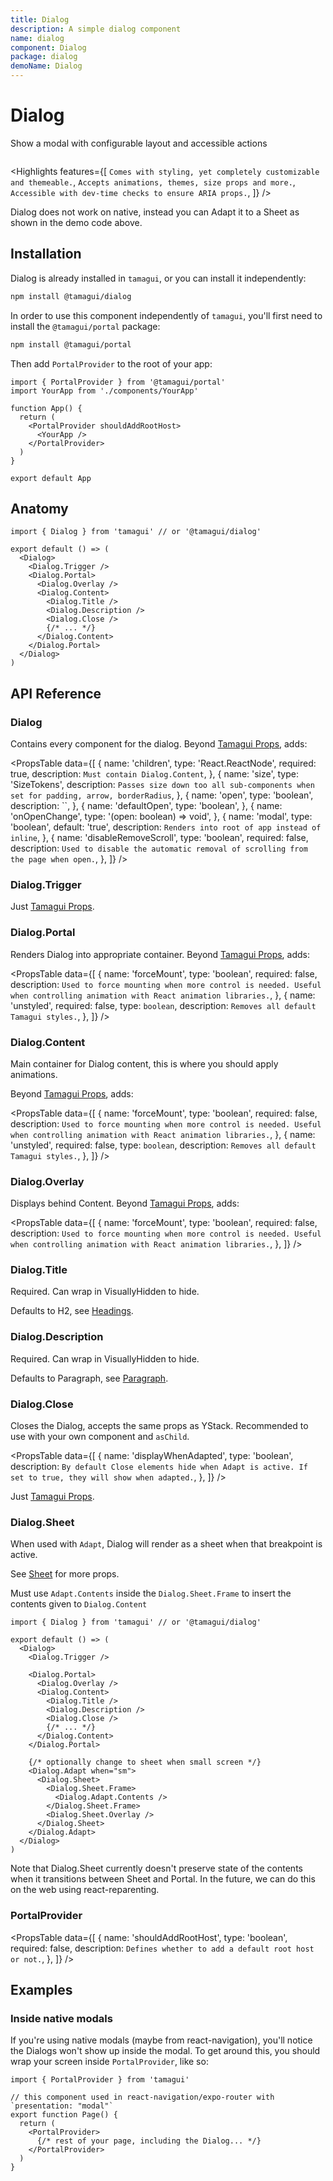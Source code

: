 ```yaml
---
title: Dialog
description: A simple dialog component
name: dialog
component: Dialog
package: dialog
demoName: Dialog
---
```


# Dialog

<Description>Show a modal with configurable layout and accessible actions</Description>

<InstallBanner name="@tamagui/dialog" />

<HeroContainer showAnimationDriverControl>
  <DialogDemo />
</HeroContainer>

```tsx hero template=Dialog

```

<Highlights
  features={[
    `Comes with styling, yet completely customizable and themeable.`,
    `Accepts animations, themes, size props and more.`,
    `Accessible with dev-time checks to ensure ARIA props.`,
  ]}
/>

<Notice>
  Dialog does not work on native, instead you can Adapt it to a Sheet as shown in the demo
  code above.
</Notice>

## Installation

Dialog is already installed in `tamagui`, or you can install it independently:

```bash
npm install @tamagui/dialog
```

In order to use this component independently of `tamagui`, you'll first need to install the `@tamagui/portal` package: 

```bash
npm install @tamagui/portal
```

Then add `PortalProvider` to the root of your app:

```tsx fileName="App.tsx"
import { PortalProvider } from '@tamagui/portal'
import YourApp from './components/YourApp'

function App() {
  return (
    <PortalProvider shouldAddRootHost>
      <YourApp />
    </PortalProvider>
  )
}

export default App
```

## Anatomy

```tsx
import { Dialog } from 'tamagui' // or '@tamagui/dialog'

export default () => (
  <Dialog>
    <Dialog.Trigger />
    <Dialog.Portal>
      <Dialog.Overlay />
      <Dialog.Content>
        <Dialog.Title />
        <Dialog.Description />
        <Dialog.Close />
        {/* ... */}
      </Dialog.Content>
    </Dialog.Portal>
  </Dialog>
)
```

## API Reference

### Dialog

Contains every component for the dialog. Beyond [Tamagui Props](/docs/intro/props), adds:

<PropsTable
  data={[
    {
      name: 'children',
      type: 'React.ReactNode',
      required: true,
      description: `Must contain Dialog.Content`,
    },
    {
      name: 'size',
      type: 'SizeTokens',
      description: `Passes size down too all sub-components when set for padding, arrow, borderRadius`,
    },
    {
      name: 'open',
      type: 'boolean',
      description: ``,
    },
    {
      name: 'defaultOpen',
      type: 'boolean',
    },
    {
      name: 'onOpenChange',
      type: '(open: boolean) => void',
    },
    {
      name: 'modal',
      type: 'boolean',
      default: 'true',
      description: `Renders into root of app instead of inline`,
    },
    {
      name: 'disableRemoveScroll',
      type: 'boolean',
      required: false,
      description: `Used to disable the automatic removal of scrolling from the page when open.`,
    },
  ]}
/>

### Dialog.Trigger

Just [Tamagui Props](/docs/intro/props).

### Dialog.Portal

Renders Dialog into appropriate container. Beyond [Tamagui Props](/docs/intro/props), adds:

<PropsTable
  data={[
    {
      name: 'forceMount',
      type: 'boolean',
      required: false,
      description: `Used to force mounting when more control is needed. Useful when controlling animation with React animation libraries.`,
    },
    {
      name: 'unstyled',
      required: false,
      type: `boolean`,
      description: `Removes all default Tamagui styles.`,
    },
  ]}
/>

### Dialog.Content

Main container for Dialog content, this is where you should apply animations.

Beyond [Tamagui Props](/docs/intro/props), adds:

<PropsTable
  data={[
    {
      name: 'forceMount',
      type: 'boolean',
      required: false,
      description: `Used to force mounting when more control is needed. Useful when controlling animation with React animation libraries.`,
    },
    {
      name: 'unstyled',
      required: false,
      type: `boolean`,
      description: `Removes all default Tamagui styles.`,
    },
  ]}
/>

### Dialog.Overlay

Displays behind Content. Beyond [Tamagui Props](/docs/intro/props), adds:

<PropsTable
  data={[
    {
      name: 'forceMount',
      type: 'boolean',
      required: false,
      description: `Used to force mounting when more control is needed. Useful when controlling animation with React animation libraries.`,
    },
  ]}
/>

### Dialog.Title

Required. Can wrap in VisuallyHidden to hide.

Defaults to H2, see [Headings](/docs/components/headings).

### Dialog.Description

Required. Can wrap in VisuallyHidden to hide.

Defaults to Paragraph, see [Paragraph](/docs/components/text).

### Dialog.Close

Closes the Dialog, accepts the same props as YStack. Recommended to use with your own component and `asChild`.

<PropsTable
  data={[
    {
      name: 'displayWhenAdapted',
      type: 'boolean',
      description: `By default Close elements hide when Adapt is active. If set to true, they will show when adapted.`,
    },
  ]}
/>

Just [Tamagui Props](/docs/intro/props).

### Dialog.Sheet

When used with `Adapt`, Dialog will render as a sheet when that breakpoint is active.

See [Sheet](/docs/components/sheet) for more props.

Must use `Adapt.Contents` inside the `Dialog.Sheet.Frame` to insert the contents given to `Dialog.Content`

```tsx
import { Dialog } from 'tamagui' // or '@tamagui/dialog'

export default () => (
  <Dialog>
    <Dialog.Trigger />

    <Dialog.Portal>
      <Dialog.Overlay />
      <Dialog.Content>
        <Dialog.Title />
        <Dialog.Description />
        <Dialog.Close />
        {/* ... */}
      </Dialog.Content>
    </Dialog.Portal>

    {/* optionally change to sheet when small screen */}
    <Dialog.Adapt when="sm">
      <Dialog.Sheet>
        <Dialog.Sheet.Frame>
          <Dialog.Adapt.Contents />
        </Dialog.Sheet.Frame>
        <Dialog.Sheet.Overlay />
      </Dialog.Sheet>
    </Dialog.Adapt>
  </Dialog>
)
```

<Notice>
  Note that Dialog.Sheet currently doesn't preserve state of the contents when it
  transitions between Sheet and Portal. In the future, we can do this on the web using
  react-reparenting.
</Notice>

### PortalProvider

<PropsTable
  data={[
    {
      name: 'shouldAddRootHost',
      type: 'boolean',
      required: false,
      description: `Defines whether to add a default root host or not.`,
    },
  ]}
/>

## Examples

### Inside native modals

If you're using native modals (maybe from react-navigation), you'll notice the Dialogs won't show up inside the modal. To get around this, you should wrap your screen inside `PortalProvider`, like so:

```tsx
import { PortalProvider } from 'tamagui'

// this component used in react-navigation/expo-router with `presentation: "modal"`
export function Page() {
  return (
    <PortalProvider>
      {/* rest of your page, including the Dialog... */}
    </PortalProvider>
  )
}
```

